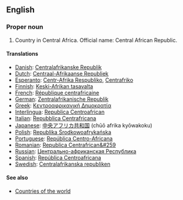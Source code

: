 ==English==

===Proper noun===

# Country in Central Africa. Official name: Central African Republic.
====Translations====
*[[Danish]]: [[Centralafrikanske Republik]]
*[[Dutch]]: [[Centraal-Afrikaanse Republiek]]
*[[Esperanto]]: [[Centr-Afrika Respubliko]], [[Centrafriko]]
*[[Finnish]]: [[Keski-Afrikan tasavalta]]
*[[French]]: [[République centrafricaine]]
*[[German]]: [[Zentralafrikanische Republik]]
*[[Greek]]: [[Κεντροαφρικανική Δημοκρατία]]
*[[Interlingua]]: [[Republica Centroafrican]]
*[[Italian]]: [[Repubblica Centrafricana]]
*[[Japanese]]: [[中央アフリカ共和国]] (chūō afrika kyōwakoku)
*[[Polish]]: [[Republika Środkowoafrykańska]]
*[[Portuguese]]: [[República Centro-Africana]]
*[[Romanian]]: [[Republica Centrafrican&#259]]
*[[Russian]]: [[Центрально-африканская Республика]]
*[[Spanish]]: [[República Centroafricana]]
*[[Swedish]]: [[Centralafrikanska republiken]]

====See also====
*[[Countries of the world]]